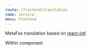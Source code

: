```yaml
---
route: /frontend/translation
name: service
menu: Frontend
---
```


MetaFox translation based on [react-intl](https://formatjs.io/docs/getting-started/installation/)

Within component

```tsx
```
